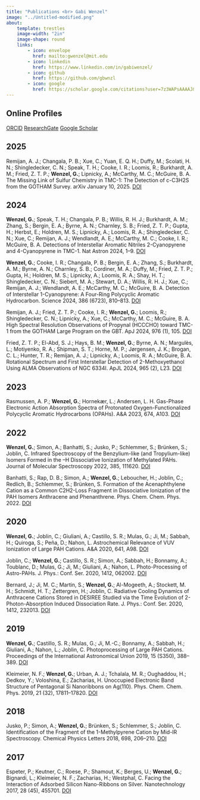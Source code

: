 ```yaml
---
title: "Publications <br> Gabi Wenzel"
image: "../Untitled-modified.png"
about:
    template: trestles
    image-width: "2in"
    image-shape: round
    links:
        - icon: envelope
          href: mailto:gwenzel@mit.edu
        - icon: linkedin
          href: https://www.linkedin.com/in/gabiwenzel/
        - icon: github
          href: https://github.com/gbwnzl
        - icon: google
          href: https://scholar.google.com/citations?user=7z3WAPsAAAAJ&hl=en&oi=ao
---
```


## Online Profiles

<a href="https://orcid.org/0000-0002-0332-2641"><span class="badge rounded-pill bg-primary">ORCID</span></a>
<a href="https://www.researchgate.net/profile/Gabi-Wenzel"><span class="badge rounded-pill bg-primary">ResearchGate</span></a> 
<a href="https://scholar.google.com/citations?user=7z3WAPsAAAAJ&hl=en&oi=ao"><span class="badge rounded-pill bg-primary">Google Scholar</span></a> 

## 2025

Remijan, A. J.; Changala, P. B.; Xue, C.; Yuan, E. Q. H.; Duffy, M.; Scolati, H. N.; Shingledecker, C. N.; Speak, T. H.; Cooke, I. R.; Loomis, R.; Burkhardt, A. M.; Fried, Z. T. P.; <b>Wenzel, G.</b>; Lipnicky, A.; McCarthy, M. C.; McGuire, B. A. The Missing Link of Sulfur Chemistry in TMC-1: The Detection of c-C3H2S from the GOTHAM Survey. arXiv January 10, 2025.
<a href="https://doi.org/10.48550/arXiv.2501.06343"><span class="badge rounded-pill bg-primary">DOI</span></a>


## 2024

<b>Wenzel, G.</b>; Speak, T. H.; Changala, P. B.; Willis, R. H. J.; Burkhardt, A. M.; Zhang, S.; Bergin, E. A.; Byrne, A. N.; Charnley, S. B.; Fried, Z. T. P.; Gupta, H.; Herbst, E.; Holdren, M. S.; Lipnicky, A.; Loomis, R. A.; Shingledecker, C. N.; Xue, C.; Remijan, A. J.; Wendlandt, A. E.; McCarthy, M. C.; Cooke, I. R.; McGuire, B. A. Detections of Interstellar Aromatic Nitriles 2-Cyanopyrene and 4-Cyanopyrene in TMC-1. Nat Astron 2024, 1–9.
<a href="https://doi.org/10.1038/s41550-024-02410-9"><span class="badge rounded-pill bg-primary">DOI</span></a>

<b>Wenzel, G.</b>; Cooke, I. R.; Changala, P. B.; Bergin, E. A.; Zhang, S.; Burkhardt, A. M.; Byrne, A. N.; Charnley, S. B.; Cordiner, M. A.; Duffy, M.; Fried, Z. T. P.; Gupta, H.; Holdren, M. S.; Lipnicky, A.; Loomis, R. A.; Shay, H. T.; Shingledecker, C. N.; Siebert, M. A.; Stewart, D. A.; Willis, R. H. J.; Xue, C.; Remijan, A. J.; Wendlandt, A. E.; McCarthy, M. C.; McGuire, B. A. Detection of Interstellar 1-Cyanopyrene: A Four-Ring Polycyclic Aromatic Hydrocarbon. Science 2024, 386 (6723), 810–813. <a href="https://doi.org/10.1126/science.adq6391"><span class="badge rounded-pill bg-primary">DOI</span></a>

Remijan, A. J.; Fried, Z. T. P.; Cooke, I. R.; <b>Wenzel, G.</b>; Loomis, R.; Shingledecker, C. N.; Lipnicky, A.; Xue, C.; McCarthy, M. C.; McGuire, B. A. High Spectral Resolution Observations of Propynal (HCCCHO) toward TMC-1 from the GOTHAM Large Program on the GBT. ApJ 2024, 976 (1), 105.  <a href="https://doi.org/10.3847/1538-4357/ad856e"><span class="badge rounded-pill bg-primary">DOI</span></a>

Fried, Z. T. P.; El-Abd, S. J.; Hays, B. M.; <b>Wenzel, G.</b>; Byrne, A. N.; Margulès, L.; Motiyenko, R. A.; Shipman, S. T.; Horne, M. P.; Jørgensen, J. K.; Brogan, C. L.; Hunter, T. R.; Remijan, A. J.; Lipnicky, A.; Loomis, R. A.; McGuire, B. A. Rotational Spectrum and First Interstellar Detection of 2-Methoxyethanol Using ALMA Observations of NGC 6334I. ApJL 2024, 965 (2), L23.  <a href="https://doi.org/10.3847/2041-8213/ad37ff"><span class="badge rounded-pill bg-primary">DOI</span></a>

## 2023

Rasmussen, A. P.; <b>Wenzel, G.</b>; Hornekær, L.; Andersen, L. H. Gas-Phase Electronic Action Absorption Spectra of Protonated Oxygen-Functionalized Polycyclic Aromatic Hydrocarbons (OPAHs). A&A 2023, 674, A103.  <a href="https://doi.org/10.1051/0004-6361/202346003"><span class="badge rounded-pill bg-primary">DOI</span></a>

## 2022

<b>Wenzel, G.</b>; Simon, A.; Banhatti, S.; Jusko, P.; Schlemmer, S.; Brünken, S.; Joblin, C. Infrared Spectroscopy of the Benzylium-like (and Tropylium-like) Isomers Formed in the –H Dissociative Ionization of Methylated PAHs. Journal of Molecular Spectroscopy 2022, 385, 111620.  <a href="https://doi.org/10.1016/j.jms.2022.111620"><span class="badge rounded-pill bg-primary">DOI</span></a>

Banhatti, S.; Rap, D. B.; Simon, A.; <b>Wenzel, G.</b>; Leboucher, H.; Joblin, C.; Redlich, B.; Schlemmer, S.; Brünken, S. Formation of the Acenaphthylene Cation as a Common C2H2-Loss Fragment in Dissociative Ionization of the PAH Isomers Anthracene and Phenanthrene. Phys. Chem. Chem. Phys. 2022.  <a href="https://doi.org/10.1039/D2CP03835H"><span class="badge rounded-pill bg-primary">DOI</span></a>

## 2020

<b>Wenzel, G.</b>; Joblin, C.; Giuliani, A.; Castillo, S. R.; Mulas, G.; Ji, M.; Sabbah, H.; Quiroga, S.; Peña, D.; Nahon, L. Astrochemical Relevance of VUV Ionization of Large PAH Cations. A&A 2020, 641, A98.  <a href="https://doi.org/10.1051/0004-6361/202038139"><span class="badge rounded-pill bg-primary">DOI</span></a>

Joblin, C.; <b>Wenzel, G.</b>; Castillo, S. R.; Simon, A.; Sabbah, H.; Bonnamy, A.; Toublanc, D.; Mulas, G.; Ji, M.; Giuliani, A.; Nahon, L. Photo-Processing of Astro-PAHs. J. Phys.: Conf. Ser. 2020, 1412, 062002.  <a href="https://doi.org/10.1088/1742-6596/1412/6/062002"><span class="badge rounded-pill bg-primary">DOI</span></a>

Bernard, J.; Ji, M. C.; Martin, S.; <b>Wenzel, G.</b>; Al-Mogeeth, A.; Stockett, M. H.; Schmidt, H. T.; Zettergren, H.; Joblin, C. Radiative Cooling Dynamics of Anthracene Cations Stored in DESIREE Studied via the Time Evolution of 2-Photon-Absorption Induced Dissociation Rate. J. Phys.: Conf. Ser. 2020, 1412, 232013.  <a href="https://doi.org/10.1088/1742-6596/1412/23/232013"><span class="badge rounded-pill bg-primary">DOI</span></a>

## 2019

<b>Wenzel, G.</b>; Castillo, S. R.; Mulas, G.; Ji, M.-C.; Bonnamy, A.; Sabbah, H.; Giuliani, A.; Nahon, L.; Joblin, C. Photoprocessing of Large PAH Cations. Proceedings of the International Astronomical Union 2019, 15 (S350), 388–389.  <a href="https://doi.org/10.1017/S1743921319007063"><span class="badge rounded-pill bg-primary">DOI</span></a>

Kleimeier, N. F.; <b>Wenzel, G.</b>; Urban, A. J.; Tchalala, M. R.; Oughaddou, H.; Dedkov, Y.; Voloshina, E.; Zacharias, H. Unoccupied Electronic Band Structure of Pentagonal Si Nanoribbons on Ag(110). Phys. Chem. Chem. Phys. 2019, 21 (32), 17811–17820. <a href=" https://doi.org/10.1039/C9CP02239B"><span class="badge rounded-pill bg-primary">DOI</span></a>

## 2018

Jusko, P.; Simon, A.; <b>Wenzel, G.</b>; Brünken, S.; Schlemmer, S.; Joblin, C. Identification of the Fragment of the 1-Methylpyrene Cation by Mid-IR Spectroscopy. Chemical Physics Letters 2018, 698, 206–210.  <a href="https://doi.org/10.1016/j.cplett.2018.03.028"><span class="badge rounded-pill bg-primary">DOI</span></a>

## 2017

Espeter, P.; Keutner, C.; Roese, P.; Shamout, K.; Berges, U.; <b>Wenzel, G.</b>; Bignardi, L.; Kleimeier, N. F.; Zacharias, H.; Westphal, C. Facing the Interaction of Adsorbed Silicon Nano-Ribbons on Silver. Nanotechnology 2017, 28 (45), 455701.  <a href="https://doi.org/10.1088/1361-6528/aa9012"><span class="badge rounded-pill bg-primary">DOI</span></a>